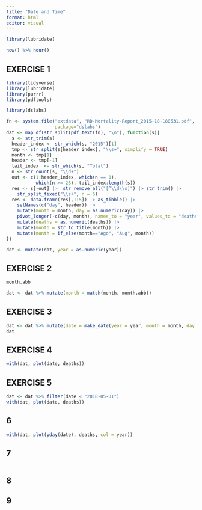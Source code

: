 ```yaml
---
title: "Date and Time"
format: html
editor: visual
---
```


```r
library(lubridate)
```

```r
now() %>% hour()
```

## EXERCISE 1

```r
library(tidyverse)
library(lubridate)
library(purrr)
library(pdftools)
```

```r
library(dslabs)

fn <- system.file("extdata", "RD-Mortality-Report_2015-18-180531.pdf",
                  package="dslabs")
dat <- map_df(str_split(pdf_text(fn), "\n"), function(s){
  s <- str_trim(s)
  header_index <- str_which(s, "2015")[1]
  tmp <- str_split(s[header_index], "\\s+", simplify = TRUE)
  month <- tmp[1]
  header <- tmp[-1]
  tail_index  <- str_which(s, "Total")
  n <- str_count(s, "\\d+")
  out <- c(1:header_index, which(n == 1), 
           which(n >= 28), tail_index:length(s))
  res <- s[-out] |>  str_remove_all("[^\\d\\s]") |> str_trim() |>
    str_split_fixed("\\s+", n = 6) 
  res <- data.frame(res[,1:5]) |> as_tibble() |> 
    setNames(c("day", header)) |>
    mutate(month = month, day = as.numeric(day)) |>
    pivot_longer(-c(day, month), names_to = "year", values_to = "deaths") |>
    mutate(deaths = as.numeric(deaths)) |>
    mutate(month = str_to_title(month)) |>
    mutate(month = if_else(month=="Ago", "Aug", month))
}) 
```

```r
dat <- mutate(dat, year = as.numeric(year))
```

## EXERCISE 2

```r
month.abb
```

```r
dat <- dat %>% mutate(month = match(month, month.abb))
```

## EXERCISE 3

```r
dat <- dat %>% mutate(date = make_date(year = year, month = month, day = day))
dat
```
## EXERCISE 4

```r
with(dat, plot(date, deaths))
```

## EXERCISE 5

```r
dat <- dat %>% filter(date < "2018-05-01")
with(dat, plot(date, deaths))
```


## 6

```r
with(dat, plot(yday(date), deaths, col = year))
```


## 7

```r

```


## 8

## 9




